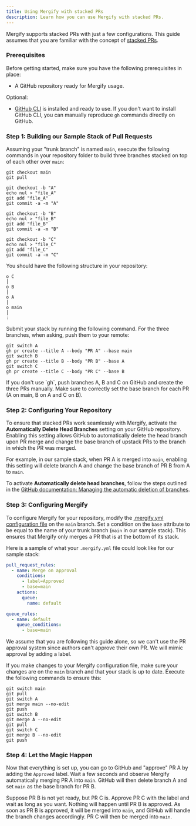 ```yaml
---
title: Using Mergify with stacked PRs
description: Learn how you can use Mergify with stacked PRs.
---
```



Mergify supports stacked PRs with just a few configurations. This guide assumes
that you are familiar with the concept of [stacked
PRs](https://timothya.com/blog/git-stack).

### Prerequisites

Before getting started, make sure you have the following prerequisites in place:

- A GitHub repository ready for Mergify usage.

Optional:

- [GitHub CLI](https://github.com/cli/cli#readme) is installed and ready to
  use. If you don't want to install GitHub CLI, you can manually reproduce `gh`
  commands directly on GitHub.

### Step 1: Building our Sample Stack of Pull Requests

Assuming your "trunk branch" is named `main`, execute the following
commands in your repository folder to build three branches stacked
on top of each other over `main`:

```shell
git checkout main
git pull

git checkout -b "A"
echo nul > "file_A"
git add "file_A"
git commit -a -m "A"

git checkout -b "B"
echo nul > "file_B"
git add "file_B"
git commit -a -m "B"

git checkout -b "C"
echo nul > "file_C"
git add "file_C"
git commit -a -m "C"
```

You should have the following structure in your repository:

```text
o C
│
o B
│
o A
│
o main
│
:
```

Submit your stack by running the following command.
For the three branches, when asking, push them to your remote:

```shell
git switch A
gh pr create --title A --body "PR A" --base main
git switch B
gh pr create --title B --body "PR B" --base A
git switch C
gh pr create --title C --body "PR C" --base B
```

<Info>
  If you don't use `gh`, push branches A, B and C on GitHub and create the three PRs manually. Make sure to correctly set the base branch for each PR (A on main, B on A and C on B).
</Info>

### Step 2: Configuring Your Repository

To ensure that stacked PRs work seamlessly with Mergify, activate the
**Automatically Delete Head Branches** setting on your GitHub repository.
Enabling this setting allows GitHub to automatically delete the head
branch upon PR merge and change the base branch of upstack PRs to the
branch in which the PR was merged.

For example, in our sample stack, when PR A is merged into `main`,
enabling this setting will delete branch A and change the base
branch of PR B from A to `main`.

To activate **Automatically delete head branches**, follow the steps
outlined in the [GitHub documentation: Managing the automatic deletion
of branches](https://docs.github.com/en/repositories/configuring-branches-and-merges-in-your-repository/configuring-pull-request-merges/managing-the-automatic-deletion-of-branches).

### Step 3: Configuring Mergify

To configure Mergify for your repository, modify the [.mergify.yml configuration file](/configuration/file-format)
on the `main` branch. Set a condition on the `base` attribute to be equal
to the name of your trunk branch (`main` in our sample stack). This ensures
that Mergify only merges a PR that is at the bottom of its stack.

Here is a sample of what your `.mergify.yml` file could look like
for our sample stack:

```yaml
pull_request_rules:
  - name: Merge on approval
    conditions:
      - label=Approved
      - base=main
    actions:
      queue:
        name: default

queue_rules:
  - name: default
    queue_conditions:
      - base=main
```

<Info>
  We assume that you are following this guide alone, so we can't use the PR approval system since authors can't approve their own PR. We will mimic approval by adding a label.
</Info>

If you make changes to your Mergify configuration file,
make sure your changes are on the `main` branch and that
your stack is up to date. Execute the following commands to ensure this:

```shell
git switch main
git pull
git switch A
git merge main --no-edit
git push
git switch B
git merge A --no-edit
git pull
git switch C
git merge B --no-edit
git push
```

### Step 4: Let the Magic Happen

Now that everything is set up, you can go to GitHub and "approve" PR A by
adding the `Approved` label. Wait a few seconds and observe Mergify
automatically merging PR A into `main`. GitHub will then delete branch
A and set `main` as the base branch for PR B.

Suppose PR B is not yet ready, but PR C is. Approve PR C with the label
and wait as long as you want. Nothing will happen until PR B is approved.
As soon as PR B is approved, it will be merged into `main`, and GitHub
will handle the branch changes accordingly. PR C will then be merged into `main`.
